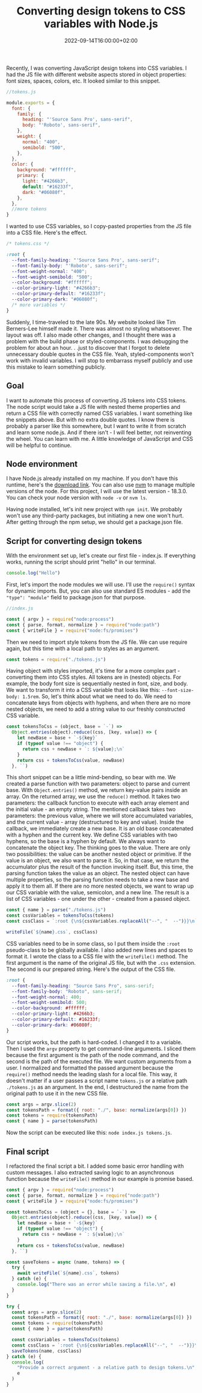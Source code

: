 ﻿---
title: Converting design tokens to CSS variables with Node.js
description: "Converting design tokens is an error-prone process - I found about it the hard way. So, I made a simple Node.js script that will help me with that task."
date: 2022-09-14T16:00:00+02:00
updated: 2022-09-14T16:00:00+02:00
image:
  alt: "List of CSS variables in Visual Studio Code."
  caption: "Photo by Pankaj Patel"
  src: "./pankaj-patel-4oAFasAPftg-unsplash.jpg"
categories: ["web development"]
tags: ["node", "javascript", "css"]
type: "post"
---

Recently, I was converting JavaScript design tokens into CSS variables. I had the JS file with different website aspects stored in object properties: font sizes, spaces, colors, etc. It looked similar to this snippet.

```js
//tokens.js

module.exports = {
  font: {
    family: {
      heading: "'Source Sans Pro', sans-serif",
      body: "'Roboto', sans-serif",
    },
    weight: {
      normal: "400",
      semibold: "500",
    },
  },
  color: {
    background: "#ffffff",
    primary: {
      light: "#4266b3",
      default: "#16233f",
      dark: "#06080f",
    },
  },
  //more tokens
}
```

I wanted to use CSS variables, so I copy-pasted properties from the JS file into a CSS file. Here's the effect.

```css
/* tokens.css */

:root {
  --font-family-heading: "'Source Sans Pro', sans-serif";
  --font-family-body: "'Roboto', sans-serif";
  --font-weight-normal: "400";
  --font-weight-semibold: "500";
  --color-background: "#ffffff";
  --color-primary-light: "#4266b3";
  --color-primary-default: "#16233f";
  --color-primary-dark: "#06080f";
  /* more variables */
}
```

Suddenly, I time-traveled to the late 90s. My website looked like Tim Berners-Lee himself made it. There was almost no styling whatsoever. The layout was off. I also made other changes, and I thought there was a problem with the build phase or styled-components. I was debugging the problem for about an hour. . .just to discover that I forgot to delete unnecessary double quotes in the CSS file. Yeah, styled-components won't work with invalid variables. I will stop to embarrass myself publicly and use this mistake to learn something publicly.

## Goal

I want to automate this process of converting JS tokens into CSS tokens. The node script would take a JS file with nested theme properties and return a CSS file with correctly named CSS variables. I want something like the snippets above. But with no extra double quotes. I know there is probably a parser like this somewhere, but I want to write it from scratch and learn some node.js. And if there isn't - I will feel better, not reinventing the wheel. You can learn with me. A little knowledge of JavaScript and CSS will be helpful to continue.

## Node environment

I have Node.js already installed on my machine. If you don't have this runtime, here's the [download link](https://nodejs.org/en/download/). You can also use [nvm](https://github.com/nvm-sh/nvm) to manage multiple versions of the node. For this project, I will use the latest version - 18.3.0. You can check your node version with `node -v` or `nvm ls`.

Having node installed, let's init new project with `npm init`. We probably won't use any third-party packages, but initiating a new one won't hurt. After getting through the npm setup, we should get a package.json file.

## Script for converting design tokens

With the environment set up, let's create our first file - index.js. If everything works, running the script should print "hello" in our terminal.

```js
console.log("Hello")
```

First, let's import the node modules we will use. I'll use the `require()` syntax for dynamic imports. But, you can also use standard ES modules - add the `"type": "module"` field to package.json for that purpose.

```js
//index.js

const { argv } = require("node:process")
const { parse, format, normalize } = require("node:path")
const { writeFile } = require("node:fs/promises")
```

Then we need to import style tokens from the JS file. We can use require again, but this time with a local path to styles as an argument.

```js
const tokens = require("./tokens.js")
```

Having object with styles imported, it's time for a more complex part - converting them into CSS styles. All tokens are in (nested) objects. For example, the body font size is sequentially nested in font, size, and body. We want to transform it into a CSS variable that looks like this: `--font-size-body: 1.5rem`. So, let's think about what we need to do. We need to concatenate keys from objects with hyphens, and when there are no more nested objects, we need to add a string value to our freshly constructed CSS variable.

```js
const tokensToCss = (object, base = `-`) =>
  Object.entries(object).reduce((css, [key, value]) => {
    let newBase = base + `-${key}`
    if (typeof value !== "object") {
      return css + newBase + `: ${value};\n`
    }
    return css + tokensToCss(value, newBase)
  }, ``)
```

This short snippet can be a little mind-bending, so bear with me. We created a parse function with two parameters: object to parse and current base. With `Object.entries()` method, we return key-value pairs inside an array. On the returned array, we use the `reduce()` method. It takes two parameters: the callback function to execute with each array element and the initial value - an empty string. The mentioned callback takes two parameters: the previous value, where we will store accumulated variables, and the current value - array (destructured to key and value). Inside the callback, we immediately create a new base. It is an old base concatenated with a hyphen and the current key. We define CSS variables with two hyphens, so the base is a hyphen by default. We always want to concatenate the object key. The thinking goes to the value. There are only two possibilities: the value can be another nested object or primitive. If the value is an object, we also want to parse it. So, in that case, we return the accumulator plus the result of the function invoking itself. But, this time, the parsing function takes the value as an object. The nested object can have multiple properties, so the parsing function needs to take a new base and apply it to them all. If there are no more nested objects, we want to wrap up our CSS variable with the value, semicolon, and a new line. The result is a list of CSS variables - one under the other - created from a passed object.

```js
const { name } = parse("./tokens.js")
const cssVariables = tokensToCss(tokens)
const cssClass = `:root {\n${cssVariables.replaceAll("--", "  --")}}\n`

writeFile(`${name}.css`, cssClass)
```

CSS variables need to be in some class, so I put them inside the `:root` pseudo-class to be globally available. I also added new lines and spaces to format it. I wrote the class to a CSS file with the `writeFile()` method. The first argument is the name of the original JS file, but with the `.css` extension. The second is our prepared string. Here's the output of the CSS file.

```css
:root {
  --font-family-heading: "Source Sans Pro", sans-serif;
  --font-family-body: "Roboto", sans-serif;
  --font-weight-normal: 400;
  --font-weight-semibold: 500;
  --color-background: #ffffff;
  --color-primary-light: #4266b3;
  --color-primary-default: #16233f;
  --color-primary-dark: #06080f;
}
```

Our script works, but the path is hard-coded. I changed it to a variable. Then I used the `argv` property to get command-line arguments. I sliced them because the first argument is the path of the node command, and the second is the path of the executed file. We want custom arguments from a user. I normalized and formatted the passed argument because the `require()` method needs the leading slash for a local file. This way, it doesn't matter if a user passes a script name `tokens.js` or a relative path `./tokens.js` as an argument. In the end, I destructured the name from the original path to use it in the new CSS file.

```js
const args = argv.slice(2)
const tokensPath = format({ root: "./", base: normalize(args[0]) })
const tokens = require(tokensPath)
const { name } = parse(tokensPath)
```

Now the script can be executed like this: `node index.js tokens.js`.

## Final script

I refactored the final script a bit. I added some basic error handling with custom messages. I also extracted saving logic to an asynchronous function because the `writeFile()` method in our example is promise based.

```js
const { argv } = require("node:process")
const { parse, format, normalize } = require("node:path")
const { writeFile } = require("node:fs/promises")

const tokensToCss = (object = {}, base = `-`) =>
  Object.entries(object).reduce((css, [key, value]) => {
    let newBase = base + `-${key}`
    if (typeof value !== "object") {
      return css + newBase + `: ${value};\n`
    }
    return css + tokensToCss(value, newBase)
  }, ``)

const saveTokens = async (name, tokens) => {
  try {
    await writeFile(`${name}.css`, tokens)
  } catch (e) {
    console.log("There was an error while saving a file.\n", e)
  }
}

try {
  const args = argv.slice(2)
  const tokensPath = format({ root: "./", base: normalize(args[0]) })
  const tokens = require(tokensPath)
  const { name } = parse(tokensPath)

  const cssVariables = tokensToCss(tokens)
  const cssClass = `:root {\n${cssVariables.replaceAll("--", "  --")}}\n`
  saveTokens(name, cssClass)
} catch (e) {
  console.log(
    "Provide a correct argument - a relative path to design tokens.\n",
    e
  )
}
```
